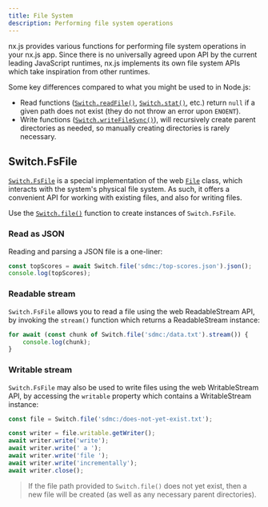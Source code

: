 ```yaml
---
title: File System
description: Performing file system operations
---
```


nx.js provides various functions for performing file system operations in your nx.js app. Since there is no universally
agreed upon API by the current leading JavaScript runtimes, nx.js implements its own file system APIs which take inspiration
from other runtimes.

Some key differences compared to what you might be used to in Node.js:

* Read functions ([`Switch.readFile()`](/runtime/api/namespaces/Switch/functions/readFile),
  [`Switch.stat()`](/runtime/api/namespaces/Switch/functions/stat), etc.) return `null` if
  a given path does not exist (they do not throw an error upon `ENOENT`).
* Write functions ([`Switch.writeFileSync()`](/runtime/api/namespaces/Switch/functions/writeFileSync)),
  will recursively create parent directories as needed, so manually creating directories
  is rarely necessary.

## Switch.FsFile

[`Switch.FsFile`](/runtime/api/namespaces/Switch/classes/FsFile) is a special implementation
of the web [`File`](/runtime/api/classes/File) class, which interacts with the system's physical
file system. As such, it offers a convenient API for working with existing files, and also
for writing files.

Use the [`Switch.file()`](/runtime/api/namespaces/Switch/functions/file) function to create
instances of `Switch.FsFile`.

### Read as JSON

Reading and parsing a JSON file is a one-liner:

```typescript
const topScores = await Switch.file('sdmc:/top-scores.json').json();
console.log(topScores);
```

### Readable stream

`Switch.FsFile` allows you to read a file using the web ReadableStream API, by invoking the `stream()`
function which returns a ReadableStream instance:

```typescript
for await (const chunk of Switch.file('sdmc:/data.txt').stream()) {
    console.log(chunk);
}
```

### Writable stream

`Switch.FsFile` may also be used to write files using the web WritableStream API, by accessing the
`writable` property which contains a WritableStream instance:

```typescript
const file = Switch.file('sdmc:/does-not-yet-exist.txt');

const writer = file.writable.getWriter();
await writer.write('write');
await writer.write(' a ');
await writer.write('file ');
await writer.write('incrementally');
await writer.close();
```

> If the file path provided to `Switch.file()` does not yet exist, then a new file will be created
> (as well as any necessary parent directories).
